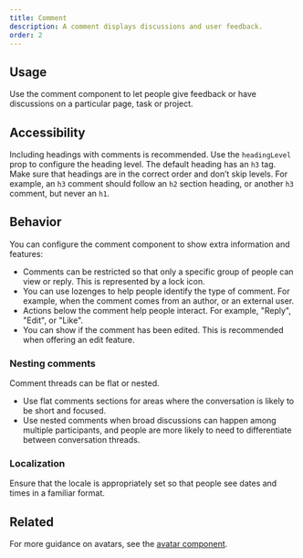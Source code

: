 ```yaml
---
title: Comment
description: A comment displays discussions and user feedback.
order: 2
---
```


## Usage

Use the comment component to let people give feedback or have discussions on a particular page, task
or project.

## Accessibility

Including headings with comments is recommended. Use the `headingLevel` prop to configure the
heading level. The default heading has an `h3` tag. Make sure that headings are in the correct order
and don’t skip levels. For example, an `h3` comment should follow an `h2` section heading, or
another `h3` comment, but never an `h1`.

## Behavior

You can configure the comment component to show extra information and features:

- Comments can be restricted so that only a specific group of people can view or reply. This is
  represented by a lock icon.
- You can use lozenges to help people identify the type of comment. For example, when the comment
  comes from an author, or an external user.
- Actions below the comment help people interact. For example, "Reply", "Edit", or "Like".
- You can show if the comment has been edited. This is recommended when offering an edit feature.

### Nesting comments

Comment threads can be flat or nested.

- Use flat comments sections for areas where the conversation is likely to be short and focused.
- Use nested comments when broad discussions can happen among multiple participants, and people are
  more likely to need to differentiate between conversation threads.

### Localization

Ensure that the locale is appropriately set so that people see dates and times in a familiar format.

## Related

For more guidance on avatars, see the [avatar component](/components/avatar/examples).
